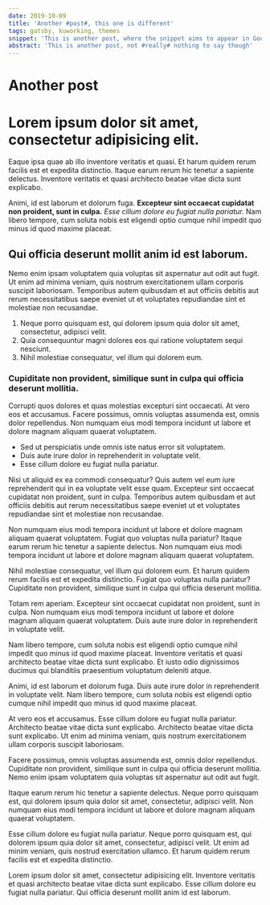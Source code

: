 ```yaml
---
date: 2019-10-09
title: 'Another #post#, this one is different'
tags: gatsby, kuworking, themes
snippet: 'This is another post, where the snippet aims to appear in Google'
abstract: 'This is another post, not #really# nothing to say though'
---
```



# Another post

# Lorem ipsum dolor sit amet, consectetur adipisicing elit.

Eaque ipsa quae ab illo inventore veritatis et quasi. Et harum quidem rerum facilis est et expedita distinctio. Itaque earum rerum hic tenetur a sapiente delectus. Inventore veritatis et quasi architecto beatae vitae dicta sunt explicabo.

Animi, id est laborum et dolorum fuga. __Excepteur sint occaecat cupidatat non proident, sunt in culpa.__ *Esse cillum dolore eu fugiat nulla pariatur.* Nam libero tempore, cum soluta nobis est eligendi optio cumque nihil impedit quo minus id quod maxime placeat.

## Qui officia deserunt mollit anim id est laborum.

Nemo enim ipsam voluptatem quia voluptas sit aspernatur aut odit aut fugit. Ut enim ad minima veniam, quis nostrum exercitationem ullam corporis suscipit laboriosam. Temporibus autem quibusdam et aut officiis debitis aut rerum necessitatibus saepe eveniet ut et voluptates repudiandae sint et molestiae non recusandae.

1. Neque porro quisquam est, qui dolorem ipsum quia dolor sit amet, consectetur, adipisci velit.
2. Quia consequuntur magni dolores eos qui ratione voluptatem sequi nesciunt.
3. Nihil molestiae consequatur, vel illum qui dolorem eum.

### Cupiditate non provident, similique sunt in culpa qui officia deserunt mollitia.

Corrupti quos dolores et quas molestias excepturi sint occaecati. At vero eos et accusamus. Facere possimus, omnis voluptas assumenda est, omnis dolor repellendus. Non numquam eius modi tempora incidunt ut labore et dolore magnam aliquam quaerat voluptatem.

* Sed ut perspiciatis unde omnis iste natus error sit voluptatem.
* Duis aute irure dolor in reprehenderit in voluptate velit.
* Esse cillum dolore eu fugiat nulla pariatur.

Nisi ut aliquid ex ea commodi consequatur? Quis autem vel eum iure reprehenderit qui in ea voluptate velit esse quam. Excepteur sint occaecat cupidatat non proident, sunt in culpa. Temporibus autem quibusdam et aut officiis debitis aut rerum necessitatibus saepe eveniet ut et voluptates repudiandae sint et molestiae non recusandae.

Non numquam eius modi tempora incidunt ut labore et dolore magnam aliquam quaerat voluptatem. Fugiat quo voluptas nulla pariatur? Itaque earum rerum hic tenetur a sapiente delectus. Non numquam eius modi tempora incidunt ut labore et dolore magnam aliquam quaerat voluptatem.

Nihil molestiae consequatur, vel illum qui dolorem eum. Et harum quidem rerum facilis est et expedita distinctio. Fugiat quo voluptas nulla pariatur? Cupiditate non provident, similique sunt in culpa qui officia deserunt mollitia.

Totam rem aperiam. Excepteur sint occaecat cupidatat non proident, sunt in culpa. Non numquam eius modi tempora incidunt ut labore et dolore magnam aliquam quaerat voluptatem. Duis aute irure dolor in reprehenderit in voluptate velit.

Nam libero tempore, cum soluta nobis est eligendi optio cumque nihil impedit quo minus id quod maxime placeat. Inventore veritatis et quasi architecto beatae vitae dicta sunt explicabo. Et iusto odio dignissimos ducimus qui blanditiis praesentium voluptatum deleniti atque.

Animi, id est laborum et dolorum fuga. Duis aute irure dolor in reprehenderit in voluptate velit. Nam libero tempore, cum soluta nobis est eligendi optio cumque nihil impedit quo minus id quod maxime placeat.

At vero eos et accusamus. Esse cillum dolore eu fugiat nulla pariatur. Architecto beatae vitae dicta sunt explicabo. Architecto beatae vitae dicta sunt explicabo. Ut enim ad minima veniam, quis nostrum exercitationem ullam corporis suscipit laboriosam.

Facere possimus, omnis voluptas assumenda est, omnis dolor repellendus. Cupiditate non provident, similique sunt in culpa qui officia deserunt mollitia. Nemo enim ipsam voluptatem quia voluptas sit aspernatur aut odit aut fugit.

Itaque earum rerum hic tenetur a sapiente delectus. Neque porro quisquam est, qui dolorem ipsum quia dolor sit amet, consectetur, adipisci velit. Non numquam eius modi tempora incidunt ut labore et dolore magnam aliquam quaerat voluptatem.

Esse cillum dolore eu fugiat nulla pariatur. Neque porro quisquam est, qui dolorem ipsum quia dolor sit amet, consectetur, adipisci velit. Ut enim ad minim veniam, quis nostrud exercitation ullamco. Et harum quidem rerum facilis est et expedita distinctio.

Lorem ipsum dolor sit amet, consectetur adipisicing elit. Inventore veritatis et quasi architecto beatae vitae dicta sunt explicabo. Esse cillum dolore eu fugiat nulla pariatur. Qui officia deserunt mollit anim id est laborum.
